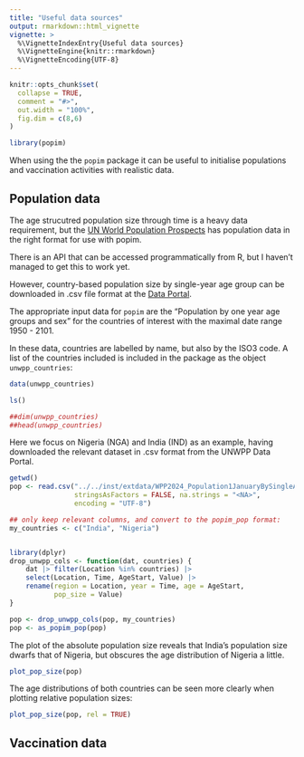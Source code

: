 ```yaml
---
title: "Useful data sources"
output: rmarkdown::html_vignette
vignette: >
  %\VignetteIndexEntry{Useful data sources}
  %\VignetteEngine{knitr::rmarkdown}
  %\VignetteEncoding{UTF-8}
---
```


```r
knitr::opts_chunk$set(
  collapse = TRUE,
  comment = "#>",
  out.width = "100%",
  fig.dim = c(8,6)
)
```

```r
library(popim)
```
When using the the `popim` package it can be useful to initialise
populations and vaccination activities with realistic data.

## Population data

The age strucutred population size through time is a heavy data
requirement, but the 
[UN World Population Prospects](https://population.un.org/wpp/) has
population data in the right format for use with popim.

There is an API that can be accessed programmatically from R, but I
haven't managed to get this to work yet.

However, country-based population size by single-year age group can be
downloaded in .csv file format at the 
[Data Portal](https://population.un.org/dataportal/). 

The appropriate input data for `popim` are the "Population by one year
age groups and sex" for the countries of interest with the maximal
date range 1950 - 2101.

In these data, countries are labelled by name, but also by the ISO3
code. A list of the countries included is included in the package as
the object `unwpp_countries`:
```r
data(unwpp_countries)

ls()

##dim(unwpp_countries)
##head(unwpp_countries)

```

Here we focus on Nigeria (NGA) and India (IND) as an example, having
downloaded the relevant dataset in .csv format from the UNWPP Data
Portal.

```r

getwd()
pop <- read.csv("../../inst/extdata/WPP2024_Population1JanuaryBySingleAgeSex_Medium_1950-2023_IND_NGA.csv",
                stringsAsFactors = FALSE, na.strings = "<NA>",
                encoding = "UTF-8")

## only keep relevant columns, and convert to the popim_pop format:
my_countries <- c("India", "Nigeria")


library(dplyr)
drop_unwpp_cols <- function(dat, countries) {
    dat |> filter(Location %in% countries) |>
    select(Location, Time, AgeStart, Value) |>
    rename(region = Location, year = Time, age = AgeStart,
           pop_size = Value)
}

pop <- drop_unwpp_cols(pop, my_countries)
pop <- as_popim_pop(pop)

```

The plot of the absolute population size reveals that India's
population size dwarfs that of Nigeria, but obscures the age
distribution of Nigeria a little.

```r
plot_pop_size(pop)
```

The age distributions of both countries can be seen more clearly when
plotting relative population sizes:

```r
plot_pop_size(pop, rel = TRUE)
```

## Vaccination data
